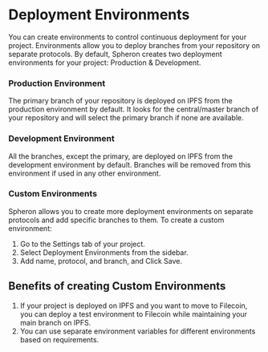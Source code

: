 # Deployment Environments

You can create environments to control continuous deployment for your project. Environments allow you to deploy branches from your repository on separate protocols. By default, Spheron creates two deployment environments for your project: Production & Development.

### Production Environment

The primary branch of your repository is deployed on IPFS from the production environment by default. It looks for the central/master branch of your repository and will select the primary branch if none are available.

### Development Environment

All the branches, except the primary, are deployed on IPFS from the development environment by default. Branches will be removed from this environment if used in any other environment.

### Custom Environments

Spheron allows you to create more deployment environments on separate protocols and add specific branches to them. To create a custom environment:
1. Go to the Settings tab of your project.
2. Select Deployment Environments from the sidebar.
3. Add name, protocol, and branch, and Click Save.

## Benefits of creating Custom Environments

1. If your project is deployed on IPFS and you want to move to Filecoin, you can deploy a test environment to Filecoin while maintaining your main branch on IPFS.
2. You can use separate environment variables for different environments based on requirements.
